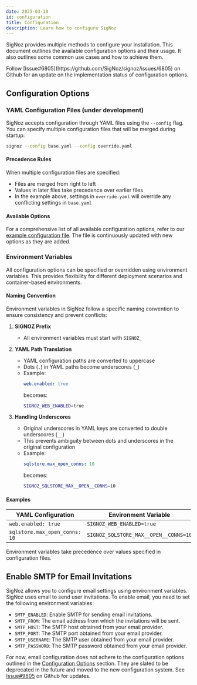 ```yaml
---
date: 2025-03-10
id: configuration
title: Configuration
description: Learn how to configure SigNoz
---
```


SigNoz provides multiple methods to configure your installation. This document outlines the available configuration options and their usage. It also outlines some common use cases and how to achieve them.

<Admonition type="info">
Follow [Issue#6805](https://github.com/SigNoz/signoz/issues/6805) on Github for an update on the implementation status of configuration options.
</Admonition>

## Configuration Options
### YAML Configuration Files (under development)

SigNoz accepts configuration through YAML files using the `--config` flag. You can specify multiple configuration files that will be merged during startup:

```bash
signoz --config base.yaml --config override.yaml
```
 
#### Precedence Rules

When multiple configuration files are specified:
- Files are merged from right to left
- Values in later files take precedence over earlier files
- In the example above, settings in `override.yaml` will override any conflicting settings in `base.yaml`

#### Available Options

For a comprehensive list of all available configuration options, refer to our [example configuration file](https://github.com/SigNoz/signoz/blob/main/conf/example.yaml). The file is continuously updated with new options as they are added.

### Environment Variables

All configuration options can be specified or overridden using environment variables. This provides flexibility for different deployment scenarios and container-based environments.

#### Naming Convention

Environment variables in SigNoz follow a specific naming convention to ensure consistency and prevent conflicts:

1. **SIGNOZ Prefix**
   - All environment variables must start with `SIGNOZ_`

2. **YAML Path Translation**
   - YAML configuration paths are converted to uppercase
   - Dots (`.`) in YAML paths become underscores (`_`)
   - Example:
     ```yaml
     web.enabled: true
     ```
     becomes:
     ```bash
     SIGNOZ_WEB_ENABLED=true
     ```

3. **Handling Underscores**
   - Original underscores in YAML keys are converted to double underscores (`__`)
   - This prevents ambiguity between dots and underscores in the original configuration
   - Example:
     ```yaml
     sqlstore.max_open_conns: 10
     ```
     becomes:
     ```bash
     SIGNOZ_SQLSTORE_MAX__OPEN__CONNS=10
     ```

#### Examples

| YAML Configuration | Environment Variable |
|-------------------|---------------------|
| `web.enabled: true` | `SIGNOZ_WEB_ENABLED=true` |
| `sqlstore.max_open_conns: 10` | `SIGNOZ_SQLSTORE_MAX__OPEN__CONNS=10` |

Environment variables take precedence over values specified in configuration files.

## Enable SMTP for Email Invitations

SigNoz allows you to configure email settings using environment variables. SigNoz uses email to send user invitations. To enable email, you need to set the following environment variables:

- `SMTP_ENABLED`: Enable SMTP for sending email invitations.
- `SMTP_FROM`: The email address from which the invitations will be sent.
- `SMTP_HOST`: The SMTP host obtained from your email provider.
- `SMTP_PORT`: The SMTP port obtained from your email provider.
- `SMTP_USERNAME`: The SMTP user obtained from your email provider.
- `SMTP_PASSWORD`: The SMTP password obtained from your email provider.

<Admonition type="warning">

For now, email configuration does not adhere to the configuration options outlined in the [Configuration Options](#configuration-options) section. They are slated to be deprecated in the future and moved to the new configuration system. See [Issue#9805](https://github.com/SigNoz/signoz/issues/9805) on Github for updates.

</Admonition>
